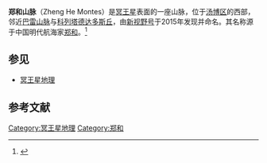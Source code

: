 {{Infobox feature on celestial object
 |name       = 郑和山脉
 |image      = [[File:Dark_Areas_on_Pluto.jpg|200px]]
 |caption    = 新视野号拍于2015年7月14日摄到的郑和山脉（位于照片顶部），其下方为巴雷山脉
 |type       = 
 |location   = [[汤博区|汤博区]]
 |coordinates={{coord|20|N|160|E|globe:pluto_type:landmark|display=inline,title}}
 |eponym     = [[郑和|郑和]]
 |discoverer = [[新视野号|新视野号]]
}}
'''郑和山脉'''（Zheng He Montes）是[[冥王星|冥王星]]表面的一座山脉，位于[[汤博区|汤博区]]的西部，邻近[[巴雷山脉|巴雷山脉]]与[[科列塔德达多斯丘|科列塔德达多斯丘]]，由[[新视野号|新视野号]]于2015年发现并命名。其名称源于中国明代航海家[[郑和|郑和]]。<ref>{{cite web|url=http://tech.qq.com/a/20150804/006791.htm|title=中国“郑和”“孟婆”“玉兔”入住冥王星|date=2015-08-04|publisher=腾讯太空}}</ref>

== 参见 ==
* [[冥王星地理|冥王星地理]]

== 参考文献 ==
{{reflist}}

{{天文学小作品}}

{{冥王星}}

[[Category:冥王星地理|Category:冥王星地理]]
[[Category:郑和|Category:郑和]]